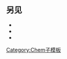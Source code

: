 <includeonly>{{chem/su{{chem/sign|{{{2}}}}}m2|{{{1}}}|{{{2}}}}}</includeonly><noinclude>
==另见==
*{{lt|chem/disp0A0}}
*{{lt|chem/dispA0A}}
*{{lt|chem/disp00A}}

[[Category:Chem子模板]]</noinclude>
